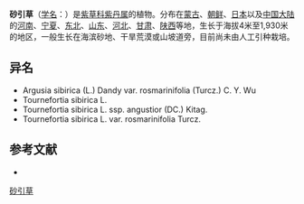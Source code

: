 {{Speciesbox
| name = 砂引草
| status = 
| status_system = 
| image = 
| genus = Tournefortia
| species = sibirica
| authority = (L.)
| subdivision_ranks =[[变种|变种]]
| subdivision =
* 砂引草 ''T. s.'' var. ''sibirica''
* [[细叶砂引草|细叶砂引草]] ''T. s.'' var. ''angustior''
}}

'''砂引草'''（[[学名|学名]]：{{lang|la|''Tournefortia sibirica''}}）是[[紫草科|紫草科]][[紫丹属|紫丹属]]的植物。分布在[[蒙古|蒙古]]、[[朝鲜|朝鲜]]、[[日本|日本]]以及[[中国大陆|中国大陆]]的[[河南|河南]]、[[宁夏|宁夏]]、[[中国东北地区|东北]]、[[山东|山东]]、[[河北|河北]]、[[甘肃|甘肃]]、[[陕西|陕西]]等地，生长于海拔4米至1,930米的地区，一般生长在海滨砂地、干旱荒漠或山坡道旁，目前尚未由人工引种栽培。

== 异名 ==
* Argusia sibirica (L.) Dandy var. rosmarinifolia (Turcz.) C. Y. Wu
* Tournefortia sibirica L.
* Tournefortia sibirica L. ssp. angustior (DC.) Kitag.
* Tournefortia sibirica L. var. rosmarinifolia Turcz.

== 参考文献 ==
<div class="references-small">
* {{cite web| url =http://www.bioinfo.cn/db05/KmzwSpecies.php?action=view&id=1893| title =砂引草（原变种）| work =《中国高等植物数据库全库》| publisher =中国科学院微生物研究所| author =昆明植物研究所| accessdate =2009-02-22| deadurl =yes| archiveurl =https://web.archive.org/web/20160305061047/http://www.bioinfo.cn/db05/KmzwSpecies.php?action=view&id=1893| archivedate =2016-03-05}}
</div>
{{Taxonbar|from=Q21237700}}

[[Category:紫丹属|砂引草]]


{{植物小作品}}